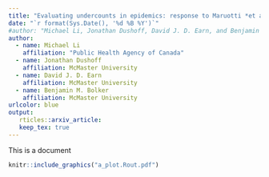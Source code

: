```yaml
---
title: "Evaluating undercounts in epidemics: response to Maruotti *et al.* 2022"
date: "`r format(Sys.Date(), '%d %B %Y')`"
#author: "Michael Li, Jonathan Dushoff, David J. D. Earn, and Benjamin M. Bolker"
author:
  - name: Michael Li
    affiliation: "Public Health Agency of Canada"
  - name: Jonathan Dushoff
    affiliation: McMaster University
  - name: David J. D. Earn
    affiliation: McMaster University
  - name: Benjamin M. Bolker
    affiliation: McMaster University
urlcolor: blue
output: 
   rticles::arxiv_article:
   keep_tex: true
---
```


This is a document

```r
knitr::include_graphics("a_plot.Rout.pdf")
```


